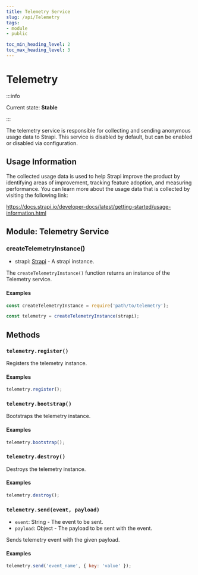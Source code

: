 ```yaml
---
title: Telemetry Service
slug: /api/Telemetry
tags:
- module
- public

toc_min_heading_level: 2
toc_max_heading_level: 3
---
```


# Telemetry

:::info

Current state: **Stable**

:::

The telemetry service is responsible for collecting and sending anonymous usage data to Strapi. This service is disabled by default, but can be enabled or disabled via configuration.

## Usage Information
The collected usage data is used to help Strapi improve the product by identifying areas of improvement, tracking feature adoption, and measuring performance. You can learn more about the usage data that is collected by visiting the following link:

https://docs.strapi.io/developer-docs/latest/getting-started/usage-information.html

## Module: Telemetry Service

### createTelemetryInstance()

- strapi: [<Type>Strapi</Type>](Strapi) - A strapi instance.

The `createTelemetryInstance()` function returns an instance of the Telemetry service.

#### Examples

```javascript
const createTelemetryInstance = require('path/to/telemetry');

const telemetry = createTelemetryInstance(strapi);
```

## Methods

### `telemetry.register()`

Registers the telemetry instance.

#### Examples

```javascript
telemetry.register();
```

### `telemetry.bootstrap()`

Bootstraps the telemetry instance.

#### Examples

```javascript
telemetry.bootstrap();
```

### `telemetry.destroy()`

Destroys the telemetry instance.

#### Examples

```javascript
telemetry.destroy();
```

### `telemetry.send(event, payload)`
- `event`: <Type>String</Type> - The event to be sent.
- `payload`: <Type>Object</Type> - The payload to be sent with the event.

Sends telemetry event with the given payload.

#### Examples

```javascript
telemetry.send('event_name', { key: 'value' });
```
